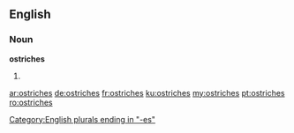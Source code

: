 ==English==

===Noun===
'''ostriches'''

# {{plural of|ostrich}}

[[Category:English plurals ending in "-es"]]

[[ar:ostriches]]
[[de:ostriches]]
[[fr:ostriches]]
[[ku:ostriches]]
[[my:ostriches]]
[[pt:ostriches]]
[[ro:ostriches]]
